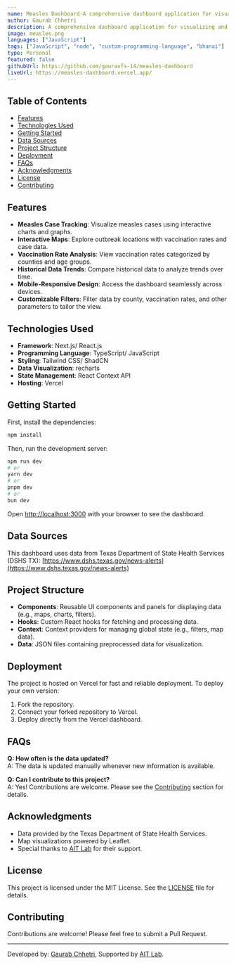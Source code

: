 ```yaml
---
name: Measles Dashboard-A comprehensive dashboard application for visualizing and analyzing measles outbreak data.
author: Gaurab Chhetri
description: A comprehensive dashboard application for visualizing and analyzing measles outbreak data. This project provides public health officials, researchers, and the general public with up-to-date information on measles cases, vaccination rates, and outbreak predictions. 
image: measles.png
languages: ["JavaScript"]
tags: ["JavaScript", "node", "custom-programming-language", "bhanai"]
type: Personal
featured: false
githubUrl: https://github.com/gauravfs-14/measles-dashboard
liveUrl: https://measles-dashboard.vercel.app/
---
```


## Table of Contents

- [Features](#features)
- [Technologies Used](#technologies-used)
- [Getting Started](#getting-started)
- [Data Sources](#data-sources)
- [Project Structure](#project-structure)
- [Deployment](#deployment)
- [FAQs](#faqs)
- [Acknowledgments](#acknowledgments)
- [License](#license)
- [Contributing](#contributing)

## Features

- **Measles Case Tracking**: Visualize measles cases using interactive charts and graphs.
- **Interactive Maps**: Explore outbreak locations with vaccination rates and case data.
- **Vaccination Rate Analysis**: View vaccination rates categorized by counties and age groups.
- **Historical Data Trends**: Compare historical data to analyze trends over time.
- **Mobile-Responsive Design**: Access the dashboard seamlessly across devices.
- **Customizable Filters**: Filter data by county, vaccination rates, and other parameters to tailor the view.

## Technologies Used

- **Framework**: Next.js/ React.js
- **Programming Language**: TypeScript/ JavaScript
- **Styling**: Tailwind CSS/ ShadCN
- **Data Visualization**: recharts
- **State Management**: React Context API
- **Hosting**: Vercel

## Getting Started

First, install the dependencies:

```bash
npm install
```

Then, run the development server:

```bash
npm run dev
# or
yarn dev
# or
pnpm dev
# or
bun dev
```

Open [http://localhost:3000](http://localhost:3000) with your browser to see the dashboard.

## Data Sources

This dashboard uses data from Texas Department of State Health Services (DSHS TX): [https://www.dshs.texas.gov/news-alerts](https://www.dshs.texas.gov/news-alerts)

## Project Structure

- **Components**: Reusable UI components and panels for displaying data (e.g., maps, charts, filters).
- **Hooks**: Custom React hooks for fetching and processing data.
- **Context**: Context providers for managing global state (e.g., filters, map data).
- **Data**: JSON files containing preprocessed data for visualization.

## Deployment

The project is hosted on Vercel for fast and reliable deployment. To deploy your own version:

1. Fork the repository.
2. Connect your forked repository to Vercel.
3. Deploy directly from the Vercel dashboard.

## FAQs

**Q: How often is the data updated?**  
A: The data is updated manually whenever new information is available.

**Q: Can I contribute to this project?**  
A: Yes! Contributions are welcome. Please see the [Contributing](#contributing) section for details.

## Acknowledgments

- Data provided by the Texas Department of State Health Services.
- Map visualizations powered by Leaflet.
- Special thanks to [AIT Lab](https://ait-lab.vercel.app) for their support.

## License

This project is licensed under the MIT License. See the [LICENSE](LICENSE) file for details.

## Contributing

Contributions are welcome! Please feel free to submit a Pull Request.

---

Developed by: [Gaurab Chhetri](https://github.com/gauravfs-14), Supported by [AIT Lab](https://ait-lab.vercel.app).
